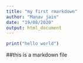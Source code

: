 ```yaml
---
title: "my first rmarkdown"
author: "Manav jain"
date: "19/08/2020"
output: html_document
---
```

 


```r
print("hello world")
```

##this is a markdown file


